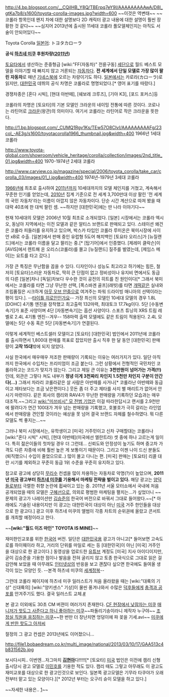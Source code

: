http://4.bp.blogspot.com/__CQiIHB_Y8Q/TBErpq7eY9I/AAAAAAAAAwA/D8l_gtKa7b8/s1600/toyota-corolla-images.jpg?width=600
~~이것은 역변태~~
~~코롤라 항목인데 왠지 차에 대한 설명보다 2D 캐릭터 광고 내용에 대한 설명이 훨씬 장황한 것 같다~~ ~~심지어 2013년에 출시된 11세대 코롤라 풀모델체인지는 아직도 서술이 안되어있다~~

Toyota Corolla
[[일본어]]: トヨタカローラ

'''공식 [[하츠네 미쿠]] 후원차량([[2011년]])'''

[[토요타]]에서 생산하는 준중형급 [wiki:"FF(자동차)" 전륜구동] [[세단]]으로 월드 베스트 모델을 이야기할 때 빠지지 않고 거론되는 [[자동차]]다. '''전 세계에서 단일 모델로 가장 많이 팔린 자동차'''로 매년 [[기네스북]]에 오르는 차량이기도 하다. [[일본]]에서는 카로라(カローラ)로 읽지만, [[대한민국]] 데뷔의 공식 차명은 코롤라로 명명되었다.[* 영어 표기를 따랐다.]

경쟁차종은 [혼다 시빅], [현대 아반떼], [쉐보레 크루즈], [기아 K3], [포드 포커스]등

코롤라의 차명은 [토요타]의 기본 모델인 크라운의 네이밍 전통에 따른 것이다. 코로나는 라틴어로 [[크라운]](왕관)의 의미이다. 여기서 코롤라는 라틴어로 작은 크라운을 뜻한다.

http://1.bp.blogspot.com/_CUMQ1Rgv1Ks/TEw57O8CIvI/AAAAAAAAAFg/23col_-AE3g/s1600/toyotacorolla1966_thumbnail.jpg&width=400
1966년 1세대 코롤라

http://www.toyota-global.com/showroom/vehicle_heritage/corolla/collection/images/2nd_title_01.jpg&width=400
1970-1974년 2세대 코롤라

http://www.carview.co.jp/magazine/special/2006/toyota_corolla/take_car/corolla_03/images/01_l.jpg&width=400
1974년-1979년 3세대 코롤라

[[1966년]]에 최초로 출시하여 [[2011년]]까지 10세대까지의 모델 체인지를 거쳤고, 계속해서 꾸준한 인기를 얻었는데, [[2010년]] 집계 기준으로 전 세계 3,700만대 이상 팔린 '전 세계의 국민 자동차'라는 이름이 아깝지 않은 자동차이다. 단순 시간 계산으로 따져 봤을 때 대략 40초에 한 대씩 팔린 셈. ~~하지만 [대한민국]에는 딴 나라 이야기다~~

현재 10세대의 모델은 2006년 10월 최초로 소개되었다. [일본] 시장에서는 코롤라 엑시오, 동남아 지역에서는 이전 모델과 같은 알티스 브랜드로 판매되고 있다. 스테이션 왜건은 코롤라 피들러를 유지하고 있으며, 박스카 타입인 코롤라 루미온은 북미시장에 사이언 xB로 수출. [일본]에서 판매 중인 유럽형 5도어 해치백인 [토요타 오리스]가 [뉴질랜드]에서는 코롤라 이름을 달고 팔리는 중.[* [탑기어]에서 인증했다. [제레미 클락슨]이 [AVIS]에서 렌트해 온 오리스(코롤라)를 몰고 [뉴질랜드] 질주를 벌였는데, [제임스 메이]는 요트를 타고 갔다.]

가장 큰 특징은 무난함을 꼽을 수 있다. 디자인이나 성능도 최고라고 하기에는 힘든, 철저히 [토요타]스러운 자동차로, 딱히 큰 단점이 없고 정비성이나 유지비 면에서도 동급의 다른 [일본]차나 [독일]차보다 우수한 것이 공전의 히트를 친 원인이다[* 그래서 북미에서는 코롤라를 타면 그냥 무난한 선택, [폭스바겐 골프](래빗)를 타면 [[개떡]]같은 실내와 조립품질은 시크하게 [[아웃 오브 안중]]으로 여겨주는 파워 드라이빙 매니아의 선택이라는 평이 있다.]. --[[타이틀 히로인]]인가요-- 가장 최신의 모델인 10세대 모델의 경우 1.8L [DOHC] 4기통 엔진을 장착했고 최고출력 132마력, 최대토크 17.7kg이다. 5단 [수동변속기]가 표준 사양이며 4단 [자동변속기]는 옵션 사양이다. 스포츠 튜닝의 XRS 트림 레벨로 2.4L 4기통 엔진--겨우-- 158마력 출력 모델에도 같은 트림이 적용된다. 2.4L 모델에는 5단 수동 혹은 5단 [자동변속기]가 연결된다.

이렇게 세계적인 베스트셀러 모델이고 [토요타] [대한민국] 법인에서 2011년에 코롤라를 출시하면서 1,800대 판매를 목표로 잡았지만 출시 직후 한 달 동안 [대한민국] 판매량이 '''고작 15대'''밖에 되지 않았다. 

사실 한국에서 매우매우 저조한 판매량이 기록되는 이유는 여러가지가 있다. 일단 아직까지 한국에서 수입차는 프리미엄이 조금 붙는다. 그런 상황에서 전형적인 국민차인 코롤라하고는 코드가 맞지가 않는다. 그리고 제일 큰 이유는 '''3천만원이 넘어가는 가격(!!)'''인데, 외관은 그렇다 쳐도 내부가 '''정녕 이게 3천짜리 차인지 1.5천만 차인지 구분이 안간다(...)''' 그래서 차라리 코롤라같은 살 사람은 아반떼를 사거나[* 코롤라난 아반떼와 동급이고 제타보다는 조금 낮은편이다.] 웃돈 좀 더 주고 제타를 사지 별 매리트가 없어서 안 사기 마련이다. 같은 회사의 캠리와 RAV4가 무난한 판매량을 기록하던 모습과는 매우 대조적.~~그리고 [[wiki:"미쓰비시" 모 전범 기업]]은 이걸 따라한답시고 랜서를 2.9천만에 팔려다가 연간 100대가 겨우 넘는 판매량을 기록했고, 호불호가 극히 갈리는 라인업에서 판매량을 견인할 것이라는 예상을 못 넘어 결국 브랜드 자체를 철수하였다. 뭐 다른 모델도 썩 좋지는...~~

그러나 북미 시장에서는, 유학생이고 [미국] 거주민이고 신차 구매할대는 코롤라나 [wiki:"혼다 시빅" 시빅], [현대 아반떼](미국에선 엘란트라) 셋 중에 하나 고르는게 일이다. 특히 젊은이들의 첫차일 경우 더 그런데... 신뢰도와 안정성이 높기도 하며 중고차 가격도 다른 차종에 비해 훨씬 높은 게 보통이기 때문이다. 그리고 이젠 나이 드신 분들도(퇴직했으니 수입이 줄었으므로..) 많이 몰고 다니는 편. [미국] 판매는 [토요타] 리콜 대란 시기를 제외하고 꾸준히 동급 1위 수준을 꾸준히 유지하고 있다. 

참고로 광고에 상당히 [[무리수]] 컨셉을 많이 차용하는 자동차로 악명(?)이 높았으며, '''2011년 [[미국]] 광고부터 [[하츠네 미쿠]]를 기용해서 마케팅 전략을 벌이고 있다.''' 해당 광고는 [[양덕]]들로부터 극렬한 취향 논란에 휩싸이고 있는 중. 2011년 서울 모터쇼에서 국내에 처음 공개되었을 때의 모델은 [[구혜선]]으로, 의외로 평범한 마케팅을 펼치는...가 싶었더니 ~~문제의 광고가 나레이션만 [[김승준]]의 한국어 버전으로 바꿔서 그대로 들어왔다.~~[* 아래에도 기술된 내용이지만 이 광고는 대한민국이 대상이 아닌 [[미국]] 거주 한인들을 대상으로 한 광고다.] 광고 이후 하츠네 미쿠의 앨범이 각종 차트의 순위권에 올랐고 콘서트를 개최할 예정이라고 한다.

{{{#!html
<object width="600" height="365"><param name="movie" value="http://www.youtube.com/v/E15PE7iGT0U?fs=1&amp;hl=ko_KR"></param><param name="allowFullScreen" value="true"></param><param name="allowscriptaccess" value="always"></param><embed src="http://www.youtube.com/v/E15PE7iGT0U?fs=1&amp;hl=ko_KR" type="application/x-shockwave-flash" width="600" height="365" allowscriptaccess="always" allowfullscreen="true"></embed></object>
}}}
~~'''[wiki:"월드 이즈 마인" TOYOTA IS MINE]'''~~

{{{#!html
<object style="height: 365px; width: 600px"><param name="movie" value="http://www.youtube.com/v/FzxvPG4c_2k?version=3"><param name="allowFullScreen" value="true"><param name="allowScriptAccess" value="always"><embed src="http://www.youtube.com/v/FzxvPG4c_2k?version=3" type="application/x-shockwave-flash" allowfullscreen="true" allowScriptAccess="always" width="600" height="365"></object>
}}}

재미한인교포를 위한 [[한국어]] 버전. 일단은 [[대한민국]]용 광고가 아니고[* 들어보면 고속도로를 하이웨이라 하고, 거리의 단위를 마일로 세는 등 [대한민국]이 아닌 [미국] 거주인을 대상으로 한 광고이다.] 동영상을 업로드한 [[유튜브]] 계정도 [미국] 지사 아이디이지만, 굳이 김승준을 기용한 점이나 발음을 전혀 굴리지 않고 토종 한국식으로 그대로 읽은 걸 감안해 보았을 때 아무래도 [[인터넷]]상의 반응을 보고 괜찮다 싶으면 한국에도 들여올 생각이 있는 모양인 듯. --본격 하츠네 미쿠의 [[세계정복]]-- 

그런데 코롤라 페이지에 하츠네 미쿠 일러스트가 처음 올라왔을 때는 [wiki:"대륙의 기상" 신대륙의] [wiki:"양키센스" 기상]이 물씬 풍겨나와서 수많은 [[덕후]]들에게 [[충격과 공포]]를 안겨주기도 했다. 결국 일러스트 교체.[http://ruliweb.daum.net/ruliboard/read.htm?table=ani_info&page=1&num=8769 #]

본 광고 이외에도 30초 CM 버젼이 여러가지 존재한다.
[http://www.youtube.com/watch?v=2euG5tt1D7k&feature=player_embedded CF 현장에서 낮잠자는 미쿠]
[http://www.youtube.com/watch?v=V23VvF8SQyI&feature=player_embedded 매니저가 핫도그 사준다고 하니 좋아하는 미쿠]~~파돌리기송이라니 제작자 누구야~~
[http://www.youtube.com/watch?v=sZjOydc-NO0&feature=player_embedded 조정실 직원을 응징하는 미쿠]~~한 번만 더 장난치면 엉덩이에 파 꽂을 기세.avi~~
[http://www.youtube.com/watch?v=sIxI1eB2-vo 미쿠에게 반한 핫도그 아저씨]

절정의 그 광고 컨셉은 2013년에도 이어졌으니... 

http://file1.bobaedream.co.kr/multi_image/national/2013/03/10/17/GAA513c4b831562b.jpg

보시다시피.. 이번엔...자그마치 '''[[김현아]]'''다!!!!![* [토요타] [[미국]] 법인은 이전에 캠리 신형 출시당시 광고 모델로 [[이민호]]를 기용한 적도 있다. 캠리 때도 그렇고 아무래도 이 광고도 재미교포를 대상으로 한 광고인것으로 보인다. 일본쪽 광고모델은 기무라 타쿠야가 오래전부터 맡고 있는 모양이다.][* 2012년 부터는 오구리 슌이 모델을 하고 있다.]

~~자세한 내용은.. [http://www.toyota.com/madeincorolla/korean/index.html]~~
